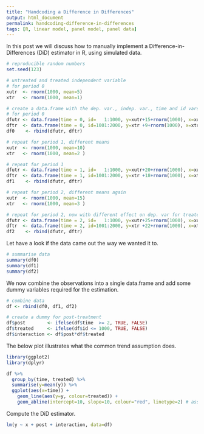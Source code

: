 ```yaml
---
title: "Handcoding a Difference in Differences"
output: html_document
permalink: handcoding-difference-in-differences
tags: [R, linear model, panel model, panel data]
---
```


In this post we will discuss how to manually implement a Difference-in-Differences (DiD) estimator in R,
using simulated data.

```r
# reproducible random numbers
set.seed(123)

# untreated and treated independent variable
# for period 0
xutr  <- rnorm(1000, mean=5)
xtr   <- rnorm(1000, mean=1)

# create a data.frame with the dep. var., indep. var., time and id vars
# for period 0
dfutr <- data.frame(time = 0, id=   1:1000, y=xutr+15+rnorm(1000), x=xutr)
dftr  <- data.frame(time = 0, id=1001:2000, y=xtr +9+rnorm(1000), x=xtr )
df0    <- rbind(dfutr, dftr)

# repeat for period 1, different means
xutr  <- rnorm(1000, mean=10)
xtr   <- rnorm(1000, mean=2 )

# repeat for period 1
dfutr <- data.frame(time = 1, id=   1:1000, y=xutr+20+rnorm(1000), x=xutr)
dftr  <- data.frame(time = 1, id=1001:2000, y=xtr +18+rnorm(1000), x=xtr )
df1    <- rbind(dfutr, dftr)

# repeat for period 2, different means again
xutr  <- rnorm(1000, mean=15)
xtr   <- rnorm(1000, mean=3 )

# repeat for period 2, now with different effect on dep. var for treated (id=1001:2000)
dfutr <- data.frame(time = 2, id=   1:1000, y=xutr+25+rnorm(1000), x=xutr)
dftr  <- data.frame(time = 2, id=1001:2000, y=xtr +22+rnorm(1000), x=xtr )
df2    <- rbind(dfutr, dftr)
```

Let have a look if the data came out the way we wanted it to.

```r
# summarise data
summary(df0)
summary(df1)
summary(df2)
```

We now combine the observations into a single data.frame and add some dummy variables required for the estimation.

```r
# combine data
df <- rbind(df0, df1, df2)

# create a dummy for post-treatment
df$post        <- ifelse(df$time  >= 2, TRUE, FALSE)
df$treated     <- ifelse(df$id <= 1000, TRUE, FALSE)
df$interaction <- df$post*df$treated
```

The below plot illustrates what the common trend assumption does.

```r
library(ggplot2)
library(dplyr)

df %>%
  group_by(time, treated) %>%
  summarise(y=mean(y)) %>%
  ggplot(aes(x=time)) + 
    geom_line(aes(y=y, colour=treated)) + 
    geom_abline(intercept=10, slope=10, colour="red", linetype=2) # assumed common trend
```

Compute the DiD estimator.

```r
lm(y ~ x + post + interaction, data=df)
```
